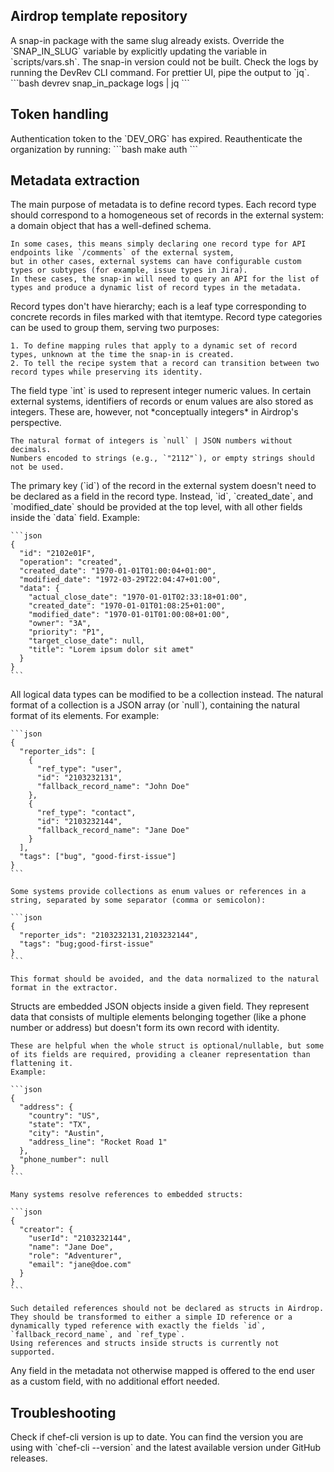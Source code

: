 ## Airdrop template repository
<AccordionGroup>
  <Accordion title="Getting a *Conflict* error when running `make deploy`">
    A snap-in package with the same slug already exists.
    Override the `SNAP_IN_SLUG` variable by explicitly updating the variable in `scripts/vars.sh`.
  </Accordion>
  <Accordion title="Deployment of snap-in failed after *Waiting for snap-in version to be ready* message">
    The snap-in version could not be built.
    Check the logs by running the DevRev CLI command. For prettier UI, pipe the output to `jq`.
    ```bash
    devrev snap_in_package logs | jq
    ```
  </Accordion>
</AccordionGroup>

## Token handling
<AccordionGroup>
  <Accordion title="*Token is expired* when deploying or cleaning up">
    Authentication token to the `DEV_ORG` has expired. Reauthenticate the organization by running:
    ```bash
    make auth
    ```
  </Accordion>
</AccordionGroup>

## Metadata extraction
<AccordionGroup>
  <Accordion title="Tips for defining record types">
    The main purpose of metadata is to define record types. Each record type should correspond to a homogeneous set of records in the external system: a domain object that has a well-defined schema.

    In some cases, this means simply declaring one record type for API endpoints like `/comments` of the external system,
    but in other cases, external systems can have configurable custom types or subtypes (for example, issue types in Jira).
    In these cases, the snap-in will need to query an API for the list of types and produce a dynamic list of record types in the metadata.
  </Accordion>
  
  <Accordion title="Understanding record type categories">
    Record types don't have hierarchy; each is a leaf type corresponding to concrete records in files marked with that itemtype. Record type categories can be used to group them, serving two purposes:

    1. To define mapping rules that apply to a dynamic set of record types, unknown at the time the snap-in is created.
    2. To tell the recipe system that a record can transition between two record types while preserving its identity.
  </Accordion>
  
  <Accordion title="Working with integer fields">
    The field type `int` is used to represent integer numeric values. In certain external systems, identifiers of records or enum values are also stored as integers. These are, however, not *conceptually integers* in Airdrop's perspective.
    
    The natural format of integers is `null` | JSON numbers without decimals.
    Numbers encoded to strings (e.g., `"2112"`), or empty strings should not be used.
  </Accordion>
  
  <Accordion title="Handling record IDs and metadata">
    The primary key (`id`) of the record in the external system doesn't need to be declared as a field in the record type. 
    Instead, `id`, `created_date`, and `modified_date` should be provided at the top level, with all other fields inside the `data` field. 
    Example:

    ```json
    {
      "id": "2102e01F",
      "operation": "created",
      "created_date": "1970-01-01T01:00:04+01:00",
      "modified_date": "1972-03-29T22:04:47+01:00",
      "data": {
        "actual_close_date": "1970-01-01T02:33:18+01:00",
        "created_date": "1970-01-01T01:08:25+01:00",
        "modified_date": "1970-01-01T01:00:08+01:00",
        "owner": "3A",
        "priority": "P1",
        "target_close_date": null,
        "title": "Lorem ipsum dolor sit amet"
      }
    }
    ```
  </Accordion>
  
  <Accordion title="Working with collections">
    All logical data types can be modified to be a collection instead.
    The natural format of a collection is a JSON array (or `null`), containing the natural format of its elements. 
    For example:

    ```json
    {
      "reporter_ids": [
        {
          "ref_type": "user",
          "id": "2103232131",
          "fallback_record_name": "John Doe"
        },
        {
          "ref_type": "contact",
          "id": "2103232144",
          "fallback_record_name": "Jane Doe"
        }
      ],
      "tags": ["bug", "good-first-issue"]
    }
    ```

    Some systems provide collections as enum values or references in a string, separated by some separator (comma or semicolon):

    ```json
    {
      "reporter_ids": "2103232131,2103232144",
      "tags": "bug;good-first-issue"
    }
    ```

    This format should be avoided, and the data normalized to the natural format in the extractor.
  </Accordion>
  
  <Accordion title="Using struct fields">
    Structs are embedded JSON objects inside a given field. They represent data that consists of multiple elements belonging together (like a phone number or address) but doesn't form its own record with identity.
    
    These are helpful when the whole struct is optional/nullable, but some of its fields are required, providing a cleaner representation than flattening it. 
    Example:

    ```json
    {
      "address": {
        "country": "US",
        "state": "TX",
        "city": "Austin",
        "address_line": "Rocket Road 1"
      },
      "phone_number": null
    }
    ```

    Many systems resolve references to embedded structs:

    ```json
    {
      "creator": {
        "userId": "2103232144",
        "name": "Jane Doe",
        "role": "Adventurer",
        "email": "jane@doe.com"
      }
    }
    ```

    Such detailed references should not be declared as structs in Airdrop. 
    They should be transformed to either a simple ID reference or a dynamically typed reference with exactly the fields `id`, `fallback_record_name`, and `ref_type`. 
    Using references and structs inside structs is currently not supported.
  </Accordion>
  
  <Accordion title="Custom fields">
    Any field in the metadata not otherwise mapped is offered to the end user as a custom field, with no additional effort needed.
  </Accordion>
</AccordionGroup>

## Troubleshooting
<AccordionGroup>
  <Accordion title="Chef-cli version">
    Check if chef-cli version is up to date. You can find the version you are using with `chef-cli --version` and the latest available version under GitHub releases.
  </Accordion>
</AccordionGroup>

